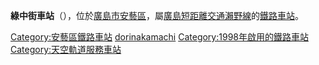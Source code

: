{{NoteTA|1 = zh:綠中街站; zh-cn:綠中街站; zh-tw:綠中街車站; zh-hk:綠中街站; }}
{{日本車站資訊
|公司色= 
|文字色 = 
|站名= 綠中街 
|圖片= MIDORI-NAKAMACHI Station2.jpg 
|pxl = 
|圖片說明 = 綠中街站（2010年1月9日攝影）
|日文原名= みどり中街  
|平假名= みどりなかまち   
|羅馬拼音= Midori-nakamachi 
|電報略號=  
|所屬公司= {{link-ja|天空軌道服務|スカイレールサービス}}
|所在地 = [[廣島縣|廣島縣]][[廣島市|廣島市]][[安藝區|安藝區]]瀨野西一丁目
|啟用年月日= 1998年（[[平成|平成]]10年）8月28日 
|車站構造 = [[高架車站|高架車站]] 
|月台配置 = 2面2線 
|廢站年月日=
|乘客人數 =  
|統計年度=  
|備註=  
|全寬備註 = 
|adjacent = {{Adjacent stations|system=Skyrail Service|line=廣島短距離交通瀨野線|left=綠口|right=綠中央|note-left=0.7km|note-mid=距離綠口0.7km|note-right=0.6km}}
}}

'''綠中街車站'''（{{jpn|j=みどり中街駅|hg=みどりなかまちえき|rm=Midori-nakamachi eki|f=y}}），位於[[廣島市|廣島市]][[安藝區|安藝區]]，屬[[廣島短距離交通瀨野線|廣島短距離交通瀨野線]]的[[鐵路車站|鐵路車站]]。

{{瀨野線}}

{{DEFAULTSORT:Midori-Nakamachi}}
[[Category:安藝區鐵路車站|Category:安藝區鐵路車站]]
[[Category:日本鐵路車站_Mi|dorinakamachi]]
[[Category:1998年啟用的鐵路車站|Category:1998年啟用的鐵路車站]]
[[Category:天空軌道服務車站|Category:天空軌道服務車站]]